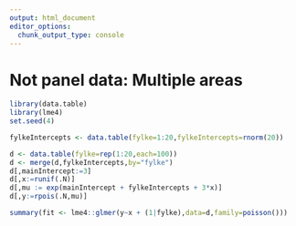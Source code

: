 ```yaml
---
output: html_document
editor_options: 
  chunk_output_type: console
---
```


# Not panel data: Multiple areas

```r
library(data.table)
library(lme4)
set.seed(4)

fylkeIntercepts <- data.table(fylke=1:20,fylkeIntercepts=rnorm(20))

d <- data.table(fylke=rep(1:20,each=100))
d <- merge(d,fylkeIntercepts,by="fylke")
d[,mainIntercept:=3]
d[,x:=runif(.N)]
d[,mu := exp(mainIntercept + fylkeIntercepts + 3*x)]
d[,y:=rpois(.N,mu)]
```

```r
summary(fit <- lme4::glmer(y~x + (1|fylke),data=d,family=poisson()))
```



